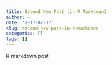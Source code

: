 ```yaml
---
title: Second New Post (in R Markdown)
author: ~
date: '2017-07-17'
slug: second-new-post-in-r-markdown
categories: []
tags: []
---
```


R markdown post
